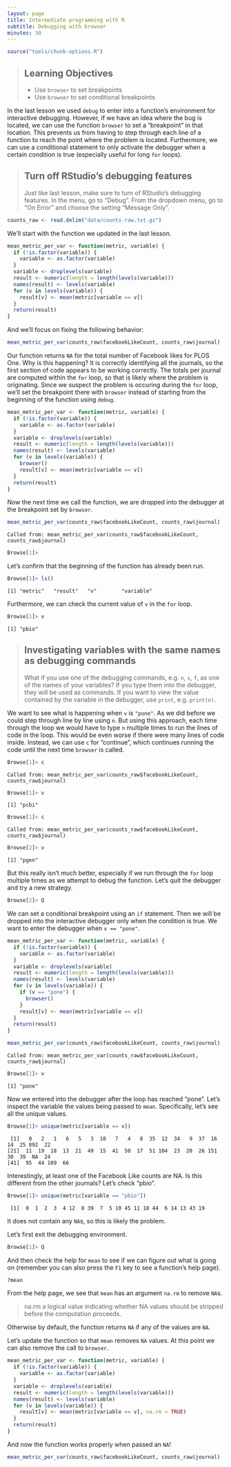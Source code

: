 ```yaml
---
layout: page
title: Intermediate programming with R
subtitle: Debugging with browser
minutes: 30
---
```


```r
source("tools/chunk-options.R")
```

> ## Learning Objectives {.objectives}
>
> *  Use `browser` to set breakpoints
> *  Use `browser` to set conditional breakpoints

In the last lesson we used `debug` to enter into a function's environment for interactive debugging.
However, if we have an idea where the bug is located, we can use the function `browser` to set a "breakpoint" in that location.
This prevents us from having to step through each line of a function to reach the point where the problem is located.
Furthermore, we can use a conditional statement to only activate the debugger when a certain condition is true (especially useful for long `for` loops).

> ## Turn off RStudio's debugging features {.callout}
>
> Just like last lesson, make sure to turn of RStudio's debugging features.
> In the menu, go to "Debug".
> From the dropdown menu, go to "On Error" and choose the setting "Message Only".


```r
counts_raw <- read.delim("data/counts-raw.txt.gz")
```

We'll start with the function we updated in the last lesson.

```r
mean_metric_per_var <- function(metric, variable) {
  if (!is.factor(variable)) {
    variable <- as.factor(variable)
  }
  variable <- droplevels(variable)
  result <- numeric(length = length(levels(variable)))
  names(result) <- levels(variable)
  for (v in levels(variable)) {
    result[v] <- mean(metric[variable == v])
  }
  return(result)
}
```

And we'll focus on fixing the following behavior:

```r
mean_metric_per_var(counts_raw$facebookLikeCount, counts_raw$journal)
```

Our function returns `NA` for the total number of Facebook likes for PLOS One.
Why is this happening?
It is correctly identifying all the journals, so the first section of code appears to be working correctly.
The totals per journal are computed within the `for` loop, so that is likely where the problem is originating.
Since we suspect the problem is occuring during the `for` loop, we'll set the breakpoint there with `browser` instead of starting from the beginning of the function using `debug`.

```r
mean_metric_per_var <- function(metric, variable) {
  if (!is.factor(variable)) {
    variable <- as.factor(variable)
  }
  variable <- droplevels(variable)
  result <- numeric(length = length(levels(variable)))
  names(result) <- levels(variable)
  for (v in levels(variable)) {
    browser()
    result[v] <- mean(metric[variable == v])
  }
  return(result)
}
```

Now the next time we call the function, we are dropped into the debugger at the breakpoint set by `browser`.

```r
mean_metric_per_var(counts_raw$facebookLikeCount, counts_raw$journal)
```
~~~ {.output}
Called from: mean_metric_per_var(counts_raw$facebookLikeCount, counts_raw$journal)
~~~
~~~ {.r}
Browse[1]> 
~~~

Let's confirm that the beginning of the function has already been run.

~~~ {.r}
Browse[1]> ls()
~~~
~~~ {.output}
[1] "metric"   "result"   "v"        "variable"
~~~

Furthermore, we can check the current value of `v` in the `for` loop.

~~~ {.r}
Browse[1]> v
~~~
~~~ {.output}
[1] "pbio"
~~~

> ## Investigating variables with the same names as debugging commands {.callout}
> What if you use one of the debugging commands, e.g. `n`, `s`, `f`, as one of the names of your variables?
> If you type them into the debugger, they will be used as commands.
> If you want to view the value contained by the variable in the debugger, use `print`, e.g. `print(n)`.

We want to see what is happening when `v` is `"pone"`.
As we did before we could step through line by line using `n`.
But using this approach, each time through the loop we would have to type `n` multiple times to run the lines of code in the loop.
This would be even worse if there were many lines of code inside.
Instead, we can use `c` for "continue", which continues running the code until the next time `browser` is called.

~~~ {.r}
Browse[1]> c
~~~
~~~ {.output}
Called from: mean_metric_per_var(counts_raw$facebookLikeCount, counts_raw$journal)
~~~
~~~ {.r}
Browse[1]> v
~~~
~~~ {.output}
[1] "pcbi"
~~~
~~~ {.r}
Browse[1]> c
~~~
~~~ {.output}
Called from: mean_metric_per_var(counts_raw$facebookLikeCount, counts_raw$journal)
~~~
~~~ {.r}
Browse[2]> v
~~~
~~~ {.output}
[1] "pgen"
~~~

But this really isn't much better, especially if we run through the `for` loop multiple times as we attempt to debug the function.
Let's quit the debugger and try a new strategy.

~~~ {.r}
Browse[2]> Q
~~~

We can set a conditional breakpoint using an `if` statement.
Then we will be dropped into the interactive debugger only when the condition is true.
We want to enter the debugger when `v == "pone"`.

```r
mean_metric_per_var <- function(metric, variable) {
  if (!is.factor(variable)) {
    variable <- as.factor(variable)
  }
  variable <- droplevels(variable)
  result <- numeric(length = length(levels(variable)))
  names(result) <- levels(variable)
  for (v in levels(variable)) {
    if (v == "pone") {
      browser()
    }
    result[v] <- mean(metric[variable == v])
  }
  return(result)
}
```

```r
mean_metric_per_var(counts_raw$facebookLikeCount, counts_raw$journal)
```
~~~ {.output}
Called from: mean_metric_per_var(counts_raw$facebookLikeCount, counts_raw$journal)
~~~
~~~ {.r}
Browse[1]> v
~~~
~~~ {.output}
[1] "pone"
~~~

Now we entered into the debugger after the loop has reached "pone".
Let's inspect the variable the values being passed to `mean`.
Specifically, let's see all the unique values.

~~~ {.r}
Browse[1]> unique(metric[variable == v])
~~~
~~~ {.output}
 [1]   0   2   1   6   5   3  10   7   4   8  35  12  34   9  37  16  14  25 892  22
[21]  11  19  18  13  21  49  15  41  50  17  51 104  23  20  26 151  30  39  NA  24
[41]  95  44 109  66
~~~

Interestingly, at least one of the Facebook Like counts are NA.
Is this different from the other journals?
Let's check "pbio".

~~~ {.r}
Browse[1]> unique(metric[variable == "pbio"])
~~~
~~~ {.output}
 [1]  0  1  2  3  4 12  8 39  7  5 10 45 11 18 44  6 14 13 43 19
~~~

It does not contain any `NA`s, so this is likely the problem.

Let's first exit the debugging environment.

~~~ {.r}
Browse[1]> Q
~~~

And then check the help for `mean` to see if we can figure out what is going on (remember you can also press the `F1` key to see a function's help page).

```r
?mean
```

From the help page, we see that `mean` has an argument `na.rm` to remove `NA`s.

> na.rm	a logical value indicating whether NA values should be stripped before the computation proceeds.

Otherwise by default, the function returns `NA` if any of the values are `NA`.

Let's update the function so that `mean` removes `NA` values.
At this point we can also remove the call to `browser`.

```r
mean_metric_per_var <- function(metric, variable) {
  if (!is.factor(variable)) {
    variable <- as.factor(variable)
  }
  variable <- droplevels(variable)
  result <- numeric(length = length(levels(variable)))
  names(result) <- levels(variable)
  for (v in levels(variable)) {
    result[v] <- mean(metric[variable == v], na.rm = TRUE)
  }
  return(result)
}
```

And now the function works properly when passed an `NA`!

```r
mean_metric_per_var(counts_raw$facebookLikeCount, counts_raw$journal)
```
